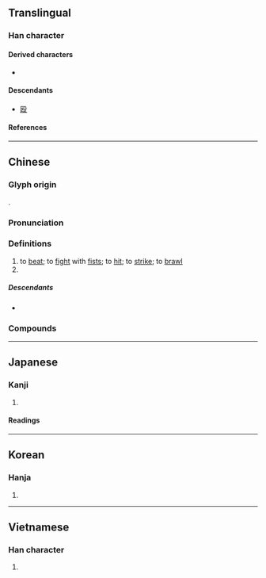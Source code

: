 {{also|殴}}
{{character info}}
==Translingual==
{{ja-forms|[[殴]]|[[殴]]|毆}}

===Han character===
{{Han char|rn=79|rad=殳|as=11|sn=15|four=77747|canj=SRHNE|ids=⿰區殳}}

====Derived characters====
* {{l|mul|[[𬥍]]}}

====Descendants====
* [[殴]]

====References====
{{Han ref|kx=0587.150|dkj=16674|dj=0979.180|hdz=32165.040|uh=6BC6}}

----

==Chinese==
{{zh-forms|s=殴}}

===Glyph origin===
{{Han etym}}
{{Han compound|區|殳|t2=action|ls=psc|c1=p|c2=s}}.

===Pronunciation===
{{zh-pron
|m=ōu
|c=au2
|h=pfs=
|md=
|mn=qz,tw:ió/xm,zz:o͘/qz:o/qz,xm,zz:au
|mn_note=ió/o͘ - literary; o/au - vernacular
|mn-t=ao1/ao2
|w=
|mc=y
|oc=y
|cat=v,pn
}}

===Definitions===
{{zh-hanzi}}

# to [[beat]]; to [[fight]] with [[fist]]s; to [[hit]]; to [[strike]]; to [[brawl]]
# {{surname|zh}}

=====Descendants=====
* {{desc|bor=1|en|Ou|Au|Aw}}

===Compounds===
{{zh-der|互毆|凶毆|反目互毆|毆擊|毆斃|毆辱|毆打|毆氣|攢毆|毆傷|毆罵|群毆|鬥毆}}

----

==Japanese==
{{ja-kanji forms|殴|毆}}

===Kanji===
{{ja-kanji|grade=|rs=殳11|shin=殴}}

# {{rfdef|ja|sort=殳11}}

====Readings====
{{ja-readings
|goon=う
|kanon=おう
|kun=なぐ-る, たた-く
}}

----

==Korean==

===Hanja===
{{ko-hanja|구}}

# {{rfdef|ko|sort=殳11}}

----

==Vietnamese==

===Han character===
{{vi-readings|rs=殳11|reading=ẩu}}

# {{rfdef|vi|sort=殳11}}

{{cln|vi|Han tu}}